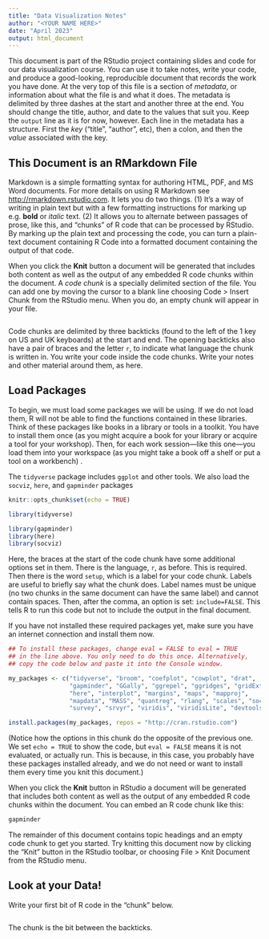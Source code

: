 ```yaml
---
title: "Data Visualization Notes"
author: "<YOUR NAME HERE>"
date: "April 2023"
output: html_document
---
```



This document is part of the RStudio project containing slides and code for our data visualization course. You can use it to take notes, write your code, and produce a good-looking, reproducible document that records the work you have done. At the very top of this file is a section of *metadata*, or information about what the file is and what it does. The metadata is delimited by three dashes at the start and another three at the end. You should change the title, author, and date to the values that suit you. Keep the `output` line as it is for now, however. Each line in the metadata has a structure. First the *key* ("title", "author", etc), then a colon, and then the *value* associated with the key.  

## This Document is an RMarkdown File

Markdown is a simple formatting syntax for authoring HTML, PDF, and MS Word documents. For more details on using R Markdown see <http://rmarkdown.rstudio.com>. It lets you do two things. (1) It's a way of writing in plain text but with a few formatting instructions for marking up e.g. **bold** or *italic* text. (2) It allows you to alternate between passages of prose, like this, and "chunks" of R code that can be processed by RStudio. By marking up the plain text and processing the code, you can turn a plain-text document containing R Code into a formatted document containing the output of that code.  

When you click the **Knit** button a document will be generated that includes both content as well as the output of any embedded R code chunks within the document. A *code chunk* is a specially delimited section of the file. You can add one by moving the cursor to a blank line choosing Code > Insert Chunk from the RStudio menu. When you do, an empty chunk will appear in your file.

```r

```

Code chunks are delimited by three backticks (found to the left of the 1 key on US and UK keyboards) at the start and end. The opening backticks also have a pair of braces and the letter `r`, to indicate what language the chunk is written in. You write your code inside the code chunks. Write your notes and other material around them, as here. 

## Load Packages

To begin, we must load some packages we will be using. If we do not load them, R will not be able to find the functions contained in these libraries. Think of these packages like books in a library or tools in a toolkit. You have to install them once (as you might acquire a book for your library or acquire a tool for your workshop). Then, for each work session---like this one---you load them into your workspace (as you might take a book off a shelf or put a tool on a workbench) .

The `tidyverse` package includes `ggplot` and other tools. We also load the `socviz`, `here`, and `gapminder` packages

```r
knitr::opts_chunk$set(echo = TRUE)

library(tidyverse)

library(gapminder)
library(here)
library(socviz)
```

Here, the braces at the start of the code chunk have some additional options set in them. There is the language, `r`, as before. This is required. Then there is the word `setup`, which is a label for your code chunk. Labels are useful to briefly say what the chunk does. Label names must be unique (no two chunks in the same document can have the same label) and cannot contain spaces. Then, after the comma, an option is set: `include=FALSE`. This tells R to run this code but not to include the output in the final document. 

If you have not installed these required packages yet, make sure you have an internet connection and install them now.

```r
## To install these packages, change eval = FALSE to eval = TRUE 
## in the line above. You only need to do this once. Alternatively, 
## copy the code below and paste it into the Console window.

my_packages <- c("tidyverse", "broom", "coefplot", "cowplot", "drat",
                 "gapminder", "GGally", "ggrepel", "ggridges", "gridExtra",
                 "here", "interplot", "margins", "maps", "mapproj",
                 "mapdata", "MASS", "quantreg", "rlang", "scales", "socviz",
                 "survey", "srvyr", "viridis", "viridisLite", "devtools")

install.packages(my_packages, repos = "http://cran.rstudio.com")

```

(Notice how the options in this chunk do the opposite of the previous one. We set `echo = TRUE` to show the code, but `eval = FALSE` means it is not evaluated, or actually run. This is because, in this case, you probably have these packages installed already, and we do not need or want to install them every time you knit this document.)


When you click the **Knit** button in RStudio a document will be generated that includes both content as well as the output of any embedded R code chunks within the document. You can embed an R code chunk like this:

```r
gapminder
```

The remainder of this document contains topic headings and an empty code chunk to get you started. Try knitting this document now by clicking the "Knit" button in the RStudio toolbar, or choosing File > Knit Document from the RStudio menu.


## Look at your Data!

Write your first bit of R code in the "chunk" below.

```r
      
```

The chunk is the bit between the backticks.
